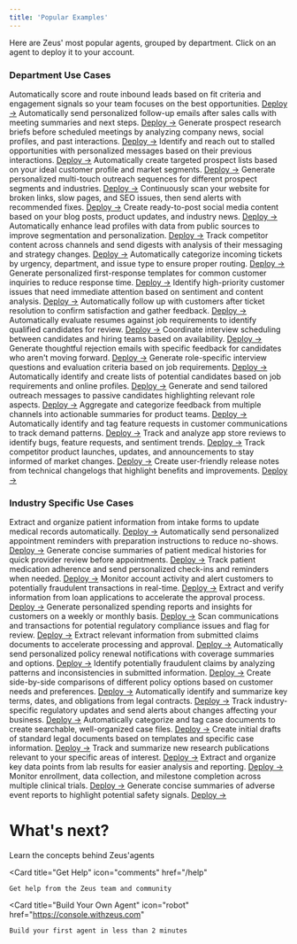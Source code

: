 ```yaml
---
title: 'Popular Examples'
---
```


Here are Zeus' most popular agents, grouped by department. Click on an agent to deploy it to your account.


### Department Use Cases
<AccordionGroup>
  <Accordion title="Sales">
    <CardGroup cols={2}>
      <Card title="Qualify Inbound Leads" icon="filter">
        Automatically score and route inbound leads based on fit criteria and engagement signals so your team focuses on the best opportunities.
        <a href="https://app.withzeus.com" className="block mt-2 text-blue-500 hover:underline">Deploy →</a>
      </Card>
      <Card title="Send Meeting Follow-ups" icon="envelope">
        Automatically send personalized follow-up emails after sales calls with meeting summaries and next steps.
        <a href="https://app.withzeus.com" className="block mt-2 text-blue-500 hover:underline">Deploy →</a>
      </Card>
      <Card title="Research Upcoming Meetings" icon="magnifying-glass">
        Generate prospect research briefs before scheduled meetings by analyzing company news, social profiles, and past interactions.
        <a href="https://app.withzeus.com" className="block mt-2 text-blue-500 hover:underline">Deploy →</a>
      </Card>
      <Card title="Re-engage Cold Leads" icon="temperature-arrow-up">
        Identify and reach out to stalled opportunities with personalized messages based on their previous interactions.
        <a href="https://app.withzeus.com" className="block mt-2 text-blue-500 hover:underline">Deploy →</a>
      </Card>
      <Card title="Generate Prospect Lists" icon="users">
        Automatically create targeted prospect lists based on your ideal customer profile and market segments.
        <a href="https://app.withzeus.com" className="block mt-2 text-blue-500 hover:underline">Deploy →</a>
      </Card>
      <Card title="Create Outreach Sequences" icon="paper-plane">
        Generate personalized multi-touch outreach sequences for different prospect segments and industries.
        <a href="https://app.withzeus.com" className="block mt-2 text-blue-500 hover:underline">Deploy →</a>
      </Card>
    </CardGroup>
  </Accordion>
  
  <Accordion title="Marketing">
    <CardGroup cols={2}>
      <Card title="Monitor Website Health" icon="stethoscope">
        Continuously scan your website for broken links, slow pages, and SEO issues, then send alerts with recommended fixes.
        <a href="https://app.withzeus.com" className="block mt-2 text-blue-500 hover:underline">Deploy →</a>
      </Card>
      <Card title="Generate Social Content" icon="hashtag">
        Create ready-to-post social media content based on your blog posts, product updates, and industry news.
        <a href="https://app.withzeus.com" className="block mt-2 text-blue-500 hover:underline">Deploy →</a>
      </Card>
      <Card title="Enrich Lead Data" icon="user-plus">
        Automatically enhance lead profiles with data from public sources to improve segmentation and personalization.
        <a href="https://app.withzeus.com" className="block mt-2 text-blue-500 hover:underline">Deploy →</a>
      </Card>
      <Card title="Monitor Competitor Content" icon="eye">
        Track competitor content across channels and send digests with analysis of their messaging and strategy changes.
        <a href="https://app.withzeus.com" className="block mt-2 text-blue-500 hover:underline">Deploy →</a>
      </Card>
    </CardGroup>
  </Accordion>
  
  <Accordion title="Customer Support">
    <CardGroup cols={2}>
      <Card title="Triage Support Tickets" icon="sort">
        Automatically categorize incoming tickets by urgency, department, and issue type to ensure proper routing.
        <a href="https://app.withzeus.com" className="block mt-2 text-blue-500 hover:underline">Deploy →</a>
      </Card>
      <Card title="Draft Initial Responses" icon="reply">
        Generate personalized first-response templates for common customer inquiries to reduce response time.
        <a href="https://app.withzeus.com" className="block mt-2 text-blue-500 hover:underline">Deploy →</a>
      </Card>
      <Card title="Detect Urgent Issues" icon="bell">
        Identify high-priority customer issues that need immediate attention based on sentiment and content analysis.
        <a href="https://app.withzeus.com" className="block mt-2 text-blue-500 hover:underline">Deploy →</a>
      </Card>
      <Card title="Send Resolution Follow-ups" icon="check-circle">
        Automatically follow up with customers after ticket resolution to confirm satisfaction and gather feedback.
        <a href="https://app.withzeus.com" className="block mt-2 text-blue-500 hover:underline">Deploy →</a>
      </Card>
    </CardGroup>
  </Accordion>

  <Accordion title="Recruiting">
    <CardGroup cols={2}>
      <Card title="Screen Incoming Resumes" icon="clipboard-check">
        Automatically evaluate resumes against job requirements to identify qualified candidates for review.
        <a href="https://app.withzeus.com" className="block mt-2 text-blue-500 hover:underline">Deploy →</a>
      </Card>
      <Card title="Schedule Candidate Interviews" icon="calendar">
        Coordinate interview scheduling between candidates and hiring teams based on availability.
        <a href="https://app.withzeus.com" className="block mt-2 text-blue-500 hover:underline">Deploy →</a>
      </Card>
      <Card title="Send Personalized Rejections" icon="envelope">
        Generate thoughtful rejection emails with specific feedback for candidates who aren't moving forward.
        <a href="https://app.withzeus.com" className="block mt-2 text-blue-500 hover:underline">Deploy →</a>
      </Card>
      <Card title="Create Interview Guides" icon="clipboard-list">
        Generate role-specific interview questions and evaluation criteria based on job requirements.
        <a href="https://app.withzeus.com" className="block mt-2 text-blue-500 hover:underline">Deploy →</a>
      </Card>
      <Card title="Source Potential Candidates" icon="search">
        Automatically identify and create lists of potential candidates based on job requirements and online profiles.
        <a href="https://app.withzeus.com" className="block mt-2 text-blue-500 hover:underline">Deploy →</a>
      </Card>
      <Card title="Send Personalized Outreach" icon="paper-plane">
        Generate and send tailored outreach messages to passive candidates highlighting relevant role aspects.
        <a href="https://app.withzeus.com" className="block mt-2 text-blue-500 hover:underline">Deploy →</a>
      </Card>
    </CardGroup>
  </Accordion>


  <Accordion title="Product">
    <CardGroup cols={2}>
      <Card title="Summarize User Feedback" icon="comments">
        Aggregate and categorize feedback from multiple channels into actionable summaries for product teams.
        <a href="https://app.withzeus.com" className="block mt-2 text-blue-500 hover:underline">Deploy →</a>
      </Card>
      <Card title="Tag Feature Requests" icon="tag">
        Automatically identify and tag feature requests in customer communications to track demand patterns.
        <a href="https://app.withzeus.com" className="block mt-2 text-blue-500 hover:underline">Deploy →</a>
      </Card>
      <Card title="Monitor App Reviews" icon="star">
        Track and analyze app store reviews to identify bugs, feature requests, and sentiment trends.
        <a href="https://app.withzeus.com" className="block mt-2 text-blue-500 hover:underline">Deploy →</a>
      </Card>
      <Card title="Monitor Competitor Announcements" icon="newspaper">
        Track competitor product launches, updates, and announcements to stay informed of market changes.
        <a href="https://app.withzeus.com" className="block mt-2 text-blue-500 hover:underline">Deploy →</a>
      </Card>
      <Card title="Generate Release Notes" icon="clipboard-list">
        Create user-friendly release notes from technical changelogs that highlight benefits and improvements.
        <a href="https://app.withzeus.com" className="block mt-2 text-blue-500 hover:underline">Deploy →</a>
      </Card>
    </CardGroup>
  </Accordion>
  </AccordionGroup>



### Industry Specific Use Cases
<AccordionGroup>
  <Accordion title="Healthcare">
    <CardGroup cols={2}>
      <Card title="Process Patient Intake Forms" icon="clipboard-user">
        Extract and organize patient information from intake forms to update medical records automatically.
        <a href="https://app.withzeus.com" className="block mt-2 text-blue-500 hover:underline">Deploy →</a>
      </Card>
      <Card title="Send Appointment Reminders" icon="calendar-check">
        Automatically send personalized appointment reminders with preparation instructions to reduce no-shows.
        <a href="https://app.withzeus.com" className="block mt-2 text-blue-500 hover:underline">Deploy →</a>
      </Card>
      <Card title="Summarize Medical Records" icon="file-medical">
        Generate concise summaries of patient medical histories for quick provider review before appointments.
        <a href="https://app.withzeus.com" className="block mt-2 text-blue-500 hover:underline">Deploy →</a>
      </Card>
      <Card title="Monitor Medication Adherence" icon="pills">
        Track patient medication adherence and send personalized check-ins and reminders when needed.
        <a href="https://app.withzeus.com" className="block mt-2 text-blue-500 hover:underline">Deploy →</a>
      </Card>
    </CardGroup>
  </Accordion>
  
  <Accordion title="Finance">
    <CardGroup cols={2}>
      <Card title="Flag Unusual Transactions" icon="triangle-exclamation">
        Monitor account activity and alert customers to potentially fraudulent transactions in real-time.
        <a href="https://app.withzeus.com" className="block mt-2 text-blue-500 hover:underline">Deploy →</a>
      </Card>
      <Card title="Process Loan Applications" icon="file-signature">
        Extract and verify information from loan applications to accelerate the approval process.
        <a href="https://app.withzeus.com" className="block mt-2 text-blue-500 hover:underline">Deploy →</a>
      </Card>
      <Card title="Send Financial Summaries" icon="chart-pie">
        Generate personalized spending reports and insights for customers on a weekly or monthly basis.
        <a href="https://app.withzeus.com" className="block mt-2 text-blue-500 hover:underline">Deploy →</a>
      </Card>
      <Card title="Monitor Compliance Issues" icon="shield-check">
        Scan communications and transactions for potential regulatory compliance issues and flag for review.
        <a href="https://app.withzeus.com" className="block mt-2 text-blue-500 hover:underline">Deploy →</a>
      </Card>
    </CardGroup>
  </Accordion>
  
  <Accordion title="Insurance">
    <CardGroup cols={2}>
      <Card title="Process Claims Documents" icon="file-invoice-dollar">
        Extract relevant information from submitted claims documents to accelerate processing and approval.
        <a href="https://app.withzeus.com" className="block mt-2 text-blue-500 hover:underline">Deploy →</a>
      </Card>
      <Card title="Send Policy Renewal Reminders" icon="calendar-day">
        Automatically send personalized policy renewal notifications with coverage summaries and options.
        <a href="https://app.withzeus.com" className="block mt-2 text-blue-500 hover:underline">Deploy →</a>
      </Card>
      <Card title="Flag Suspicious Claims" icon="magnifying-glass">
        Identify potentially fraudulent claims by analyzing patterns and inconsistencies in submitted information.
        <a href="https://app.withzeus.com" className="block mt-2 text-blue-500 hover:underline">Deploy →</a>
      </Card>
      <Card title="Generate Quote Comparisons" icon="scale-balanced">
        Create side-by-side comparisons of different policy options based on customer needs and preferences.
        <a href="https://app.withzeus.com" className="block mt-2 text-blue-500 hover:underline">Deploy →</a>
      </Card>
    </CardGroup>
  </Accordion>
  
  <Accordion title="Legal">
    <CardGroup cols={2}>
      <Card title="Extract Contract Terms" icon="file-contract">
        Automatically identify and summarize key terms, dates, and obligations from legal contracts.
        <a href="https://app.withzeus.com" className="block mt-2 text-blue-500 hover:underline">Deploy →</a>
      </Card>
      <Card title="Monitor Regulatory Changes" icon="scale-balanced">
        Track industry-specific regulatory updates and send alerts about changes affecting your business.
        <a href="https://app.withzeus.com" className="block mt-2 text-blue-500 hover:underline">Deploy →</a>
      </Card>
      <Card title="Organize Case Documents" icon="folder-tree">
        Automatically categorize and tag case documents to create searchable, well-organized case files.
        <a href="https://app.withzeus.com" className="block mt-2 text-blue-500 hover:underline">Deploy →</a>
      </Card>
      <Card title="Generate Document Drafts" icon="file-lines">
        Create initial drafts of standard legal documents based on templates and specific case information.
        <a href="https://app.withzeus.com" className="block mt-2 text-blue-500 hover:underline">Deploy →</a>
      </Card>
    </CardGroup>
  </Accordion>
  
  <Accordion title="Life Sciences">
    <CardGroup cols={2}>
      <Card title="Monitor Research Publications" icon="microscope">
        Track and summarize new research publications relevant to your specific areas of interest.
        <a href="https://app.withzeus.com" className="block mt-2 text-blue-500 hover:underline">Deploy →</a>
      </Card>
      <Card title="Process Lab Results" icon="flask">
        Extract and organize key data points from lab results for easier analysis and reporting.
        <a href="https://app.withzeus.com" className="block mt-2 text-blue-500 hover:underline">Deploy →</a>
      </Card>
      <Card title="Track Clinical Trial Progress" icon="clipboard-list">
        Monitor enrollment, data collection, and milestone completion across multiple clinical trials.
        <a href="https://app.withzeus.com" className="block mt-2 text-blue-500 hover:underline">Deploy →</a>
      </Card>
      <Card title="Summarize Safety Reports" icon="shield-heart">
        Generate concise summaries of adverse event reports to highlight potential safety signals.
        <a href="https://app.withzeus.com" className="block mt-2 text-blue-500 hover:underline">Deploy →</a>
      </Card>
    </CardGroup>
  </Accordion>
  
  </AccordionGroup>  



# What's next?

<CardGroup cols={3}>
  <Card
    title="Core Concepts"
    icon="lightbulb"
    href="/agents/concepts"
  >
    Learn the concepts behind Zeus'agents
  </Card>

  <Card
    title="Get Help"
    icon="comments"
    href="/help"
  >
    Get help from the Zeus team and community
  </Card>

<Card
    title="Build Your Own Agent"
    icon="robot"
    href="https://console.withzeus.com"
  >
    Build your first agent in less than 2 minutes
</Card>

</CardGroup>









